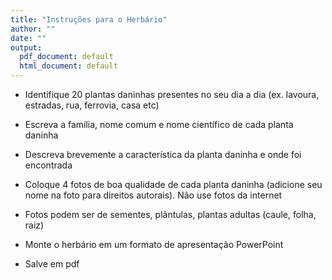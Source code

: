 ```yaml
---
title: "Instruções para o Herbário"
author: ""
date: ""
output:
  pdf_document: default
  html_document: default
---
```





- Identifique 20 plantas daninhas presentes no seu dia a dia (ex. lavoura, estradas, rua, ferrovia, casa etc)

- Escreva a família, nome comum e nome científico de cada planta daninha

- Descreva brevemente a característica da planta daninha e onde foi encontrada

- Coloque 4 fotos de boa qualidade de cada planta daninha (adicione seu nome na foto para direitos autorais). Não use fotos da internet

- Fotos podem ser de sementes, plântulas, plantas adultas (caule, folha, raiz)

- Monte o herbário em um formato de apresentação PowerPoint

- Salve em pdf